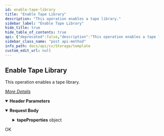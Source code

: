 ```yaml
---
id: enable-tape-library
title: "Enable Tape Library"
description: "This operation enables a tape library."
sidebar_label: "Enable Tape Library"
hide_title: true
hide_table_of_contents: true
api: {"deprecated":false,"description":"This operation enables a tape library.\n\n[_More Details_](http://documentation.commvault.com/commvault/v11/article?p=features/rest_api/operations/post_enable_tape_library.htm)","operationId":"Enable Tape Library","parameters":[{"description":"","in":"header","name":"Authtoken","required":true,"schema":{"example":"{{TOKEN}}","type":"string"}}],"tags":["Storage Resource Operations"],"responses":{"200":{"description":"OK"}},"requestBody":{"content":{"application/json":{"schema":{"type":"object","properties":{"tapeProperties":{"type":"object","properties":{"attribute":{"type":"integer"},"status":{"type":"integer"},"libraryEntity":{"type":"object","properties":{"libraryId":{"type":"integer"}}}}}},"x-examples":{"Example 1":{"tapeProperties":{"attribute":522,"status":-1,"libraryEntity":{"libraryId":184}}}}},"examples":{"Enable Tape Library":{"value":{"tapeProperties":{"attribute":-1,"status":1,"libraryEntity":{"libraryId":334}}}},"Mark Tape Library Offline For Maintenance":{"value":{"tapeProperties":{"attribute":522,"status":-1,"libraryEntity":{"libraryId":184}}}},"UnMark Tape Library Offline For Maintenance":{"value":{"tapeProperties":{"attribute":0,"status":-1,"libraryEntity":{"libraryId":184}}}},"Disable Tape Library":{"value":{"tapeProperties":{"attribute":-1,"status":0,"libraryEntity":{"libraryId":334}}}}}}}},"method":"post","path":"/TapeLibraryProperties","servers":[{"url":"http://{hostname}/webconsole/api","variables":{"hostname":{"default":"localhost","description":"Webconsole"}}}],"jsonRequestBodyExample":{"tapeProperties":{"attribute":0,"status":0,"libraryEntity":{"libraryId":0}}},"info":{"title":"Template","contact":{},"version":"1.0","description":"Template"},"postman":{"name":"Enable Tape Library","description":{"content":"This operation enables a tape library.\n\n[_More Details_](http://documentation.commvault.com/commvault/v11/article?p=features/rest_api/operations/post_enable_tape_library.htm)","type":"text/plain"},"url":{"path":["TapeLibraryProperties"],"host":["{{baseUrl}}"],"query":[],"variable":[]},"header":[{"disabled":false,"description":{"content":"(Required) ","type":"text/plain"},"key":"Authtoken","value":""},{"key":"Content-Type","value":"application/json"}],"method":"POST","body":{"mode":"raw","raw":"\"\"","options":{"raw":{"language":"json"}}}}}
sidebar_class_name: "post api-method"
info_path: docs/api/cv/Storage/template
custom_edit_url: null
---
```



## Enable Tape Library



This operation enables a tape library.

[_More Details_](http://documentation.commvault.com/commvault/v11/article?p=features/rest_api/operations/post_enable_tape_library.htm)

<details style={{"marginBottom":"1rem"}} data-collapsed={false} open={true}><summary style={{}}><strong>Header Parameters</strong></summary><div><ul><ParamsItem className={"paramsItem"} param={{"description":"","in":"header","name":"Authtoken","required":true,"schema":{"example":"{{TOKEN}}","type":"string"}}}></ParamsItem></ul></div></details><MimeTabs><TabItem label={"application/json"} value={"application/json-schema"}><details style={{}} data-collapsed={false} open={true}><summary style={{"textAlign":"left"}}><strong>Request Body</strong></summary><div style={{"textAlign":"left","marginLeft":"1rem"}}></div><ul style={{"marginLeft":"1rem"}}><SchemaItem collapsible={true} className={"schemaItem"}><details style={{}}><summary style={{}}><strong>tapeProperties</strong><span style={{"opacity":"0.6"}}> object</span></summary><div style={{"marginLeft":"1rem"}}><SchemaItem collapsible={false} name={"attribute"} required={false} deprecated={undefined} schemaDescription={undefined} schemaName={"integer"} qualifierMessage={undefined} defaultValue={undefined}></SchemaItem><SchemaItem collapsible={false} name={"status"} required={false} deprecated={undefined} schemaDescription={undefined} schemaName={"integer"} qualifierMessage={undefined} defaultValue={undefined}></SchemaItem><SchemaItem collapsible={true} className={"schemaItem"}><details style={{}}><summary style={{}}><strong>libraryEntity</strong><span style={{"opacity":"0.6"}}> object</span></summary><div style={{"marginLeft":"1rem"}}><SchemaItem collapsible={false} name={"libraryId"} required={false} deprecated={undefined} schemaDescription={undefined} schemaName={"integer"} qualifierMessage={undefined} defaultValue={undefined}></SchemaItem></div></details></SchemaItem></div></details></SchemaItem></ul></details></TabItem></MimeTabs><div><ApiTabs><TabItem label={"200"} value={"200"}><div>

OK

</div><div></div></TabItem></ApiTabs></div>
      